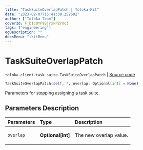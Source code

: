 ```yaml
---
title: "TaskSuiteOverlapPatch | Toloka-Kit"
date: "2023-02-07T15:41:39.252692"
author: ["Toloka Team"]
coverId: F_bIcOYF9yjrxkPZrXc3
tags: ["engineering"]
ogDescription: ""
docsMenu: "tkitMenu"
---
```


# TaskSuiteOverlapPatch
`toloka.client.task_suite.TaskSuiteOverlapPatch` | [Source code](https://github.com/Toloka/toloka-kit/blob/v1.1.3/src/client/task_suite.py#L108)

```python
TaskSuiteOverlapPatch(self, *, overlap: Optional[int] = None)
```

Parameters for stopping assigning a task suite.

## Parameters Description

| Parameters | Type | Description |
| :----------| :----| :-----------|
`overlap`|**Optional\[int\]**|<p>The new overlap value.</p>